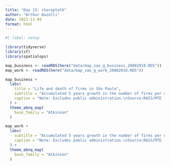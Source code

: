 ```yaml
---
title: "Day 13: choropleth"
author: "Arthur Bazolli"
date: 2023-11-09
format: html
---
```


```r
#| label: setup

library(tidyverse)
library(sf)
library(spatialops)
```

```r
map_business <- readRDS(here("data/map_sao_g_business_20082018.RDS"))
map_work <- readRDS(here("data/map_sao_g_work_20082018.RDS"))
```

```r
map_business +
  labs(
    title = "Life and death of firms in São Paulo",
    subtitle = "Accumulated 5 years growth in the number of firms per district",
    caption = "Note: Excludes public administration.\nSource:RAIS/MTE (2023) via {basedosdados} and {geobr}"
  ) +
  theme_abnq_map(
    base_family = "Atkinson"
  )

map_work +
  labs(
    subtitle = "Accumulated 5 years growth in the number of firms per district",
    caption = "Note: Excludes public administration.\nSource:RAIS/MTE (2023) via {basedosdados} and {geobr}"
  ) +
  theme_abnq_map(
    base_family = "Atkinson"
  )
```


